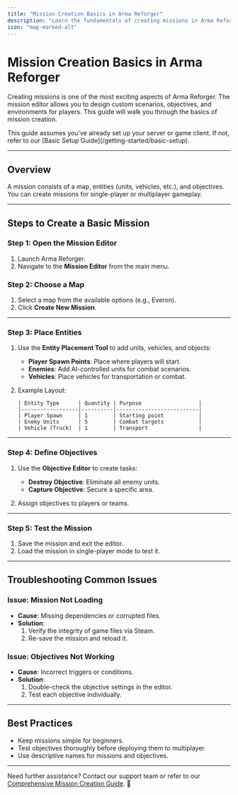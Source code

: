 ```yaml
---
title: "Mission Creation Basics in Arma Reforger"
description: "Learn the fundamentals of creating missions in Arma Reforger using the mission editor."
icon: "map-marked-alt"
---
```


# Mission Creation Basics in Arma Reforger  

Creating missions is one of the most exciting aspects of Arma Reforger. The mission editor allows you to design custom scenarios, objectives, and environments for players. This guide will walk you through the basics of mission creation.

<Callout type="info">  
This guide assumes you’ve already set up your server or game client. If not, refer to our [Basic Setup Guide](/getting-started/basic-setup).  
</Callout>  

---

## Overview  

A mission consists of a map, entities (units, vehicles, etc.), and objectives. You can create missions for single-player or multiplayer gameplay.  

---

## Steps to Create a Basic Mission  

### Step 1: Open the Mission Editor  
1. Launch Arma Reforger.  
2. Navigate to the **Mission Editor** from the main menu.  

### Step 2: Choose a Map  
1. Select a map from the available options (e.g., Everon).  
2. Click **Create New Mission**.  

---

### Step 3: Place Entities  
1. Use the **Entity Placement Tool** to add units, vehicles, and objects:  
   - **Player Spawn Points**: Place where players will start.  
   - **Enemies**: Add AI-controlled units for combat scenarios.  
   - **Vehicles**: Place vehicles for transportation or combat.  

2. Example Layout:  
   ```table
   | Entity Type      | Quantity | Purpose                  |
   |------------------|----------|--------------------------|
   | Player Spawn     | 1        | Starting point           |
   | Enemy Units      | 5        | Combat targets           |
   | Vehicle (Truck)  | 1        | Transport                |
   ```

---

### Step 4: Define Objectives  
1. Use the **Objective Editor** to create tasks:  
   - **Destroy Objective**: Eliminate all enemy units.  
   - **Capture Objective**: Secure a specific area.  

2. Assign objectives to players or teams.  

---

### Step 5: Test the Mission  
1. Save the mission and exit the editor.  
2. Load the mission in single-player mode to test it.  

---

## Troubleshooting Common Issues  

### Issue: Mission Not Loading  
- **Cause**: Missing dependencies or corrupted files.  
- **Solution**:  
  1. Verify the integrity of game files via Steam.  
  2. Re-save the mission and reload it.  

### Issue: Objectives Not Working  
- **Cause**: Incorrect triggers or conditions.  
- **Solution**:  
  1. Double-check the objective settings in the editor.  
  2. Test each objective individually.  

---

## Best Practices  

- Keep missions simple for beginners.  
- Test objectives thoroughly before deploying them to multiplayer.  
- Use descriptive names for missions and objectives.  

---

Need further assistance? Contact our support team or refer to our [Comprehensive Mission Creation Guide](/missions/mission-creation-basics). 🚀  